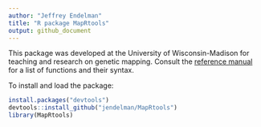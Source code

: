 ```yaml
---
author: "Jeffrey Endelman"
title: "R package MapRtools"
output: github_document
---
```


This package was developed at the University of Wisconsin-Madison for teaching and research on genetic mapping. Consult the [reference manual](https://jendelman.github.io/MapRtools/MapRtools_manual.pdf) for a list of functions and their syntax.

To install and load the package:
```R
install.packages("devtools")
devtools::install_github("jendelman/MapRtools")
library(MapRtools)
```